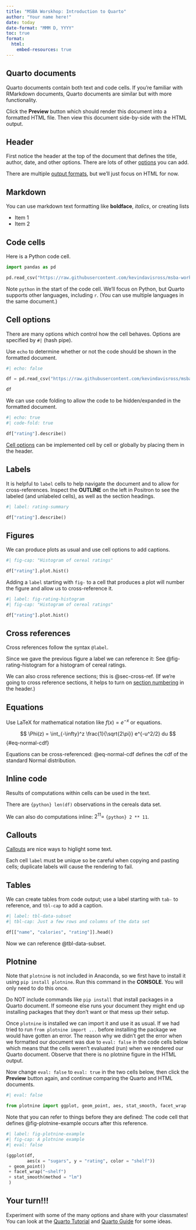 ```yaml
---
title: "MSBA Worskhop: Introduction to Quarto"
author: "Your name here!"
date: today
date-format: "MMM D, YYYY"
toc: true
format:
  html:
    embed-resources: true
---
```


## Quarto documents

Quarto documents contain both text and code cells. 
If you're familiar with RMarkdown documents, Quarto documents are similar but with more functionality.

Click the **Preview** button which should render this document into a formatted HTML file. 
Then view this document side-by-side with the HTML output. 


## Header

First notice the header at the top of the document that defines the title, author, date, and other options. 
There are lots of other [options](https://quarto.org/docs/reference/formats/html.html) you can add.

There are multiple [output formats](https://quarto.org/docs/output-formats/all-formats.html), but we'll just focus on HTML for now.

## Markdown

You can use markdown text formatting like **boldface**, *italics*, or creating lists

- Item 1
- Item 2

## Code cells

Here is a Python code cell.

```python
import pandas as pd

pd.read_csv("https://raw.githubusercontent.com/kevindavisross/msba-workshop/refs/heads/main/cereals.csv")

```

Note `python` in the start of the code cell.
We'll focus on Python, but Quarto supports other languages, including `r`.
(You can use multiple languages in the same document.)

## Cell options

There are many options which control how the cell behaves.
Options are specified by `#|` (hash pipe).

Use `echo` to determine whether or not the code should be shown in the formatted document.

```python
#| echo: false

df = pd.read_csv("https://raw.githubusercontent.com/kevindavisross/msba-workshop/refs/heads/main/cereals.csv")

df
```


We can use code folding to allow the code to be hidden/expanded in the formatted document.


```python
#| echo: true
#| code-fold: true

df["rating"].describe()
```

[Cell options](https://quarto.org/docs/computations/execution-options.html) can be implemented cell by cell or globally by placing them in the header.


## Labels

It is helpful to `label` cells to help navigate the document and to allow for cross-references. 
Inspect the **OUTLINE** on the left in Positron to see the labeled (and unlabeled cells), as well as the section headings.

```python
#| label: rating-summary

df["rating"].describe()
```


## Figures

We can produce plots as usual and use cell options to add captions.

```python
#| fig-cap: "Histogram of cereal ratings"

df["rating"].plot.hist()
```


Adding a `label` starting with `fig-` to a cell that produces a plot will number the figure and allow us to cross-reference it.

```python
#| label: fig-rating-histogram
#| fig-cap: "Histogram of cereal ratings"

df["rating"].plot.hist()
```


## Cross references {#sec-cross-ref}

Cross references follow the syntax `@label`.

Since we gave the previous figure a label we can reference it: See @fig-rating-histogram for a histogram of cereal ratings.

We can also cross reference sections; this is @sec-cross-ref.
(If we're going to cross reference sections, it helps to turn on [section numbering](https://quarto.org/docs/output-formats/html-basics.html#section-numbering) in the header.)

## Equations

Use LaTeX for mathematical notation like $f(x) = e^{-x}$ or equations.

$$
\Phi(z) = \int_{-\infty}^z \frac{1}{\sqrt{2\pi}} e^{-u^2/2} du
$$ {#eq-normal-cdf}

Equations can be cross-referenced: @eq-normal-cdf defines the cdf of the standard Normal distribution.


## Inline code

Results of computations within cells can be used in the text.

There are `{python} len(df)` observations in the cereals data set.

We can also do computations inline: $2^{11}=$ `{python} 2 ** 11`.

## Callouts

[Callouts](https://quarto.org/docs/authoring/callouts.html) are nice ways to higlight some text.

::: {.callout-warning}
Each cell `label` must be unique so be careful when copying and pasting cells; duplicate labels will cause the rendering to fail. 
:::

## Tables

We can create tables from code output; use a label starting with `tab-` to reference, and `tbl-cap` to add a caption.

```python
#| label: tbl-data-subset
#| tbl-cap: Just a few rows and columns of the data set

df[["name", "calories", "rating"]].head()
```


Now we can reference @tbl-data-subset.


## Plotnine

Note that `plotnine` is not included in Anaconda, so we first have to install it using `pip install plotnine`.
Run this command in the **CONSOLE**.
You will only need to do this once.

::: {.callout-important}
Do NOT include commands like `pip install` that install packages in a Quarto document. 
If someone else runs your document they might end up installing packages that they don't want or that mess up their setup.
:::

Once `plotnine` is installed we can import it and use it as usual.
If we had tried to run `from plotnine import ...` before installing the package we would have gotten an error.
The reason why we didn't get the error when we formatted our document was due to `eval: false` in the code cells below which means that the cells weren't evaluated (run) when we rendered our Quarto document. 
Observe that there is no plotnine figure in the HTML output.

Now change `eval: false` to `eval: true` in the two cells below, then click the **Preview** button again, and continue comparing the Quarto and HTML documents.

```python
#| eval: false

from plotnine import ggplot, geom_point, aes, stat_smooth, facet_wrap
```

Note that you can refer to things before they are defined: 
The code cell that defines @fig-plotnine-example occurs after this reference.


```python
#| label: fig-plotnine-example
#| fig-cap: A plotnine example
#| eval: false

(ggplot(df,
        aes(x = "sugars", y = "rating", color = "shelf"))
 + geom_point()
 + facet_wrap("~shelf")
 + stat_smooth(method = "lm")
 )

```

## Your turn!!!

Experiment with some of the many options and share with your classmates!
You can look at the [Quarto Tutorial](https://quarto.org/docs/get-started/) and [Quarto Guide](https://quarto.org/docs/guide/) for some ideas.